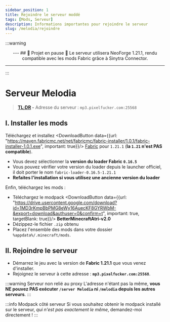 ```yaml
---
sidebar_position: 1
title: Rejoindre le serveur moddé
tags: [Mods, Serveur]
description: Informations importantes pour rejoindre le serveur
slug: /melodia/rejoindre
---
```


:::warning &nbsp;
<center>
---
## 🚧 Projet en pause 🚧
Le serveur utilisera NeoForge 1.21.1, rendu compatible avec les mods Fabric grâce à Sinytra Connector.

---
</center>
:::


# Serveur Melodia

> **[TL;DR](#ii-rejoindre-le-serveur) -** Adresse du serveur : `mp3.pixelfucker.com:25568`

## I. Installer les mods

Téléchargez et installez <DownloadButton data={{url: "https://maven.fabricmc.net/net/fabricmc/fabric-installer/1.0.1/fabric-installer-1.0.1.exe", important: true}}/> [Fabric](https://fabricmc.net/use/installer/)
pour `1.21.1` (**la `1.21` n'est PAS compatible**).
* Vous devez sélectionner la **version du loader Fabric `0.16.5`**
* Vous pouvez vérifier votre version du loader depuis le launcher officiel, il doit porter le nom `fabric-loader-0.16.5-1.21.1`
* **Refaites l'installation si vous utilisez une ancienne version du loader**

Enfin, téléchargez les mods :
* Téléchargez le modpack <DownloadButton data={{url: "https://drive.usercontent.google.com/download?id=1MD3rKmpBbPMG8eWy16AuecKF8GYRWbM-&export=download&authuser=0&confirm=t", important: true, targetBlank: true}}/> **BetterMinecraftAtri-v2.0**
* Dézippez-le fichier `.zip` obtenu
* Placez l'ensemble des mods dans votre dossier `%appdata%/.minecraft/mods`.

## II. Rejoindre le serveur

* Démarrez le jeu avec la version de **Fabric 1.21.1** que vous venez d'installer.
* Rejoignez le serveur à cette adresse : **`mp3.pixelfucker.com:25568`**.

:::warning Serveur non relié au proxy
L'adresse n'étant pas la même, **vous NE pouvez PAS exécuter `/server Melodia` ni `/melodia` depuis les autres serveurs**.
:::

:::info Modpack côté serveur
Si vous souhaitez obtenir le modpack installé sur le serveur, _qui n'est pas exactement le même_, demandez-moi directement !
:::